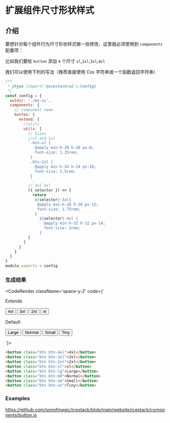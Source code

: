 
# 扩展组件尺寸形状样式

## 介绍

要想针对每个组件行为尺寸形状样式做一些修改，这里就必须使用到 `components` 配置项：

比如我们要给 `button` 添加 `4` 个尺寸 `xl`,`2xl`,`3xl`,`4xl`

我们可以使用下列的写法（推荐直接使用 Css 字符串或一个函数返回字符串）

```js filename="icestack.config.cjs"
/**
 * @type {import('@icestack/ui').Config}
 */
const config = {
  outdir: './my-ui',
  components: {
    // component name
    button: {
      extend: {
        //utils
        utils: [
          // Sizes
          //xl and 2xl
          `.btn-xl {
             @apply min-h-20 h-20 px-8;
             font-size: 1.25rem;
           }
           .btn-2xl {
             @apply min-h-24 h-24 px-10;
             font-size: 1.5rem;
           }
           `,
          // 3xl 4xl
          ({ selector }) => {
            return `
             ${selector}-3xl{
              @apply min-h-28 h-28 px-12;
              font-size: 1.75rem;
             }
               ${selector}-4xl {
                 @apply min-h-32 h-32 px-14;
                 font-size: 2rem;
               }`
          }
        ]
      }
    }
  }
}
module.exports = config
```

### 生成结果

<CodeRender className='space-y-2' code={`
<div class="flex space-x-2 items-center">
<span>Extends</span>

<button class="btn btn-4xl">4xl</button>
<button class="btn btn-3xl">3xl</button>
<button class="btn btn-2xl">2xl</button>
<button class="btn btn-xl">xl</button>
</div>
<div class="flex space-x-2 items-center">
<span>Default</span>

<button class="btn btn-lg">Large</button>
<button class="btn btn-md">Normal</button>
<button class="btn btn-sm">Small</button>
<button class="btn btn-xs">Tiny</button>
</div>
`}></CodeRender>

```html
<button class="btn btn-4xl">4xl</button>
<button class="btn btn-3xl">3xl</button>
<button class="btn btn-2xl">2xl</button>
<button class="btn btn-xl">xl</button>
<button class="btn btn-lg">Large</button>
<button class="btn btn-md">Normal</button>
<button class="btn btn-sm">Small</button>
<button class="btn btn-xs">Tiny</button>
```

### Examples

https://github.com/sonofmagic/icestack/blob/main/website/icestack/components/button.js
